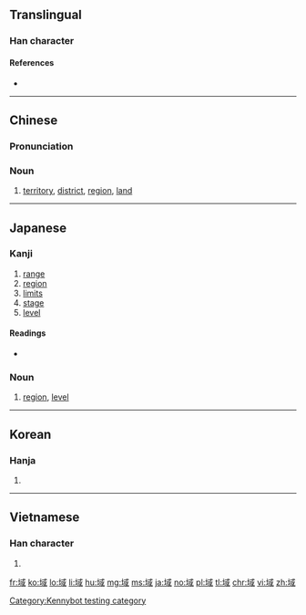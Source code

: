 ==Translingual==

===Han character===
{{Han char|rn=32|rad=土|as=08|sn=11|four=43150|canj=GIRM|ids=⿰土或}}

====References====
* {{Han ref|kx=0230.170|dkj=05158|dj=0466.270|hdz=10451.020|uh=57DF|ud=22495|bh=B0EC|bd=45292}}

----

==Chinese==
{{zh-forms}}

===Pronunciation===
{{zh-pron
|m=yù
|c=wik6
|mc=y
|oc=y
|ma=
|cat=n
}}

===Noun===
{{zh-noun}}

# [[territory]], [[district]], [[region]], [[land]]

----

==Japanese==

===Kanji===
{{ja-kanji|grade=6|rs=土08}}

# [[range]]
# [[region]]
# [[limits]]
# [[stage]]
# [[level]]

====Readings====
* {{ja-readings|goon=[[いき]] (iki)|kanon=[[よく]] (yoku)}}

===Noun===
{{ja-noun|いき}} 

# [[region]], [[level]]

----

==Korean==

===Hanja===
{{ko-hanja|hangeul=역|rv=yeok|mr=yŏk}}

# {{defn|lang=ko|sort=土08}}

----

==Vietnamese==

===Han character===
{{vi-hantu|[[vực]], [[bực]], [[vác]], [[vặc]], [[vức]]|rs=土08}}

# {{defn|lang=vi|sort=土08}}

[[Category:Kennybot testing category]]

[[fr:域]]
[[ko:域]]
[[lo:域]]
[[li:域]]
[[hu:域]]
[[mg:域]]
[[ms:域]]
[[ja:域]]
[[no:域]]
[[pl:域]]
[[tl:域]]
[[chr:域]]
[[vi:域]]
[[zh:域]]